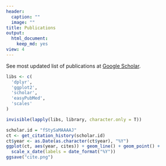 ```yaml
---
header:
  caption: ""
  image: ""
title: Publications
output:
  html_document:
    keep_md: yes
view: 4
---
```


See most updated list of publications at [Google Scholar](https://scholar.google.ca/citations?user=fStySaMAAAAJ&hl=en).

```r
libs <- c(
  'dplyr',
  'ggplot2',
  'scholar',
  'easyPubMed',
  'scales'
)

invisible(lapply(libs, library, character.only = T))

scholar.id = "fStySaMAAAAJ" 
ct <- get_citation_history(scholar.id)
ct$year <- as.Date(as.character(ct$year), "%Y")
ggplot(ct, aes(year, cites)) + geom_line() + geom_point() +
  scale_x_date(labels = date_format("%Y"))
ggsave("cite.png")
```

